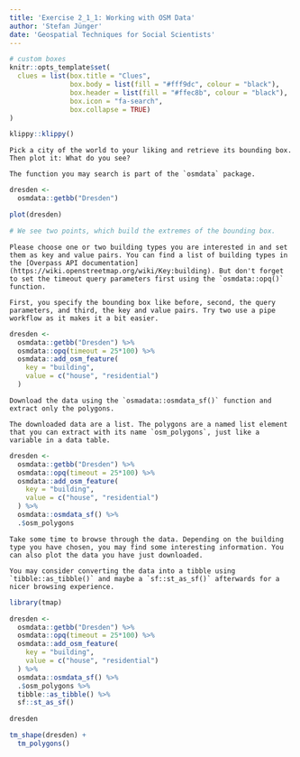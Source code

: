 ```yaml
---
title: 'Exercise 2_1_1: Working with OSM Data'
author: 'Stefan Jünger'
date: 'Geospatial Techniques for Social Scientists'
---
```


```r
# custom boxes
knitr::opts_template$set(
  clues = list(box.title = "Clues",
               box.body = list(fill = "#fff9dc", colour = "black"),
               box.header = list(fill = "#ffec8b", colour = "black"),
               box.icon = "fa-search",
               box.collapse = TRUE)
)
```

```r
klippy::klippy()
```


```block
Pick a city of the world to your liking and retrieve its bounding box. Then plot it: What do you see?
```

```block
The function you may search is part of the `osmdata` package.
```

```r
dresden <-
  osmdata::getbb("Dresden")

plot(dresden)

# We see two points, which build the extremes of the bounding box.
```


```block
Please choose one or two building types you are interested in and set them as key and value pairs. You can find a list of building types in the [Overpass API documentation](https://wiki.openstreetmap.org/wiki/Key:building). But don't forget to set the timeout query parameters first using the `osmdata::opq()` function.
```

```block
First, you specify the bounding box like before, second, the query parameters, and third, the key and value pairs. Try two use a pipe workflow as it makes it a bit easier.
```

```r
dresden <-
  osmdata::getbb("Dresden") %>% 
  osmdata::opq(timeout = 25*100) %>% 
  osmdata::add_osm_feature(
    key = "building", 
    value = c("house", "residential")
  )
```


```block
Download the data using the `osmadata::osmdata_sf()` function and extract only the polygons. 
```

```block
The downloaded data are a list. The polygons are a named list element that you can extract with its name `osm_polygons`, just like a variable in a data table.
```

```r
dresden <-
  osmdata::getbb("Dresden") %>% 
  osmdata::opq(timeout = 25*100) %>% 
  osmdata::add_osm_feature(
    key = "building", 
    value = c("house", "residential")
  ) %>% 
  osmdata::osmdata_sf() %>% 
  .$osm_polygons
```


```block
Take some time to browse through the data. Depending on the building type you have chosen, you may find some interesting information. You can also plot the data you have just downloaded.
```

```block
You may consider converting the data into a tibble using `tibble::as_tibble()` and maybe a `sf::st_as_sf()` afterwards for a nicer browsing experience.
```

```r
library(tmap)

dresden <-
  osmdata::getbb("Dresden") %>% 
  osmdata::opq(timeout = 25*100) %>% 
  osmdata::add_osm_feature(
    key = "building", 
    value = c("house", "residential")
  ) %>% 
  osmdata::osmdata_sf() %>% 
  .$osm_polygons %>% 
  tibble::as_tibble() %>% 
  sf::st_as_sf()

dresden

tm_shape(dresden) +
  tm_polygons()
```


